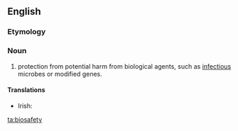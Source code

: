 ==English==
{{wikipedia}}
===Etymology===
{{prefix|bio|safety}}

===Noun===
{{en-noun|-}}

# protection from potential harm from biological agents, such as [[infectious]] microbes or modified genes.

====Translations====
{{trans-top|protection from potential harm from biological agents}}
* Irish: {{t-|ga|bithshábháilteacht|f}}
{{trans-mid}}
{{trans-bottom}}

[[ta:biosafety]]